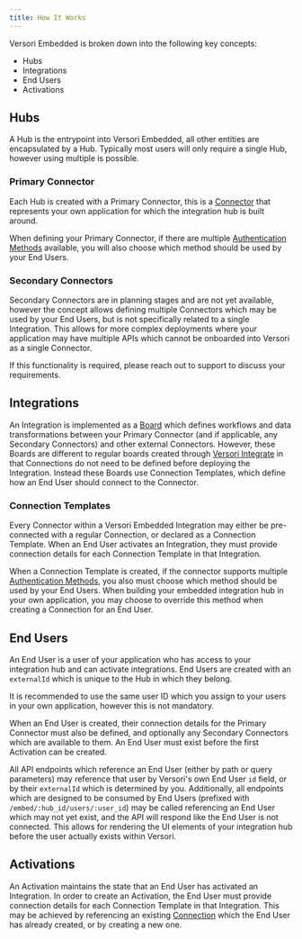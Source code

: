 ```yaml
---
title: How It Works
---
```


Versori Embedded is broken down into the following key concepts:

-   Hubs
-   Integrations
-   End Users
-   Activations

## Hubs

A Hub is the entrypoint into Versori Embedded, all other entities are encapsulated by a Hub. Typically most users will
only require a single Hub, however using multiple is possible.

### Primary Connector

Each Hub is created with a Primary Connector, this is a [Connector](/v1/concepts/connectors) that represents your own
application for which the integration hub is built around.

When defining your Primary Connector, if there are multiple
[Authentication Methods](/v1/concepts/connectors/authentication-methods) available, you will also choose which method
should be used by your End Users.

### Secondary Connectors

<Note>
Secondary Connectors are in planning stages and are not yet available, however the concept allows defining multiple
Connectors which may be used by your End Users, but is not specifically related to a single Integration. This allows for
more complex deployments where your application may have multiple APIs which cannot be onboarded into Versori as a
single Connector.

If this functionality is required, please reach out to support to discuss your requirements.

</Note>

## Integrations

An Integration is implemented as a [Board](/v1/concepts/boards) which defines workflows and data transformations between
your Primary Connector (and if applicable, any Secondary Connectors) and other external Connectors. However, these
Boards are different to regular boards created through [Versori Integrate](/v1/integrate) in that Connections do not need
to be defined before deploying the Integration. Instead these Boards use Connection Templates, which define how an End
User should connect to the Connector.

### Connection Templates

Every Connector within a Versori Embedded Integration may either be pre-connected with a regular Connection, or declared
as a Connection Template. When an End User activates an Integration, they must provide connection details for each
Connection Template in that Integration.

When a Connection Template is created, if the connector supports multiple
[Authentication Methods](/v1/concepts/connectors/authentication-methods), you also must choose which method should be
used by your End Users. When building your embedded integration hub in your own application, you may choose to override
this method when creating a Connection for an End User.

## End Users

An End User is a user of your application who has access to your integration hub and can activate integrations. End
Users are created with an `externalId` which is unique to the Hub in which they belong.

<Note>
    It is recommended to use the same user ID which you assign to your users in your own application, however this is
    not mandatory.
</Note>

When an End User is created, their connection details for the Primary Connector must also be defined, and optionally any
Secondary Connectors which are available to them. An End User must exist before the first Activation can be created.

All API endpoints which reference an End User (either by path or query parameters) may reference that user by Versori's
own End User `id` field, or by their `externalId` which is determined by you. Additionally, all endpoints which are
designed to be consumed by End Users (prefixed with `/embed/:hub_id/users/:user_id`) may be called referencing an End
User which may not yet exist, and the API will respond like the End User is not connected. This allows for rendering the
UI elements of your integration hub before the user actually exists within Versori.

## Activations

An Activation maintains the state that an End User has activated an Integration. In order to create an Activation, the
End User must provide connection details for each Connection Template in that Integration. This may be achieved by
referencing an existing [Connection](/v1/concepts/connectors/connections) which the End User has already created, or by
creating a new one.
